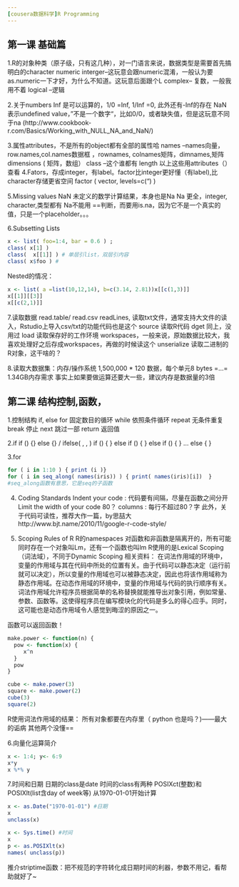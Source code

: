 ```yaml
---
[cousera数据科学]R Programming
---
```


## 第一课 基础篇
1.R的对象种类（原子级，只有这几种），对一门语言来说，数据类型是需要首先搞明白的character
numeric
interger--这玩意会跟numeric混淆，一般认为要as.numeric一下才好，为什么不知道。这玩意后面跟个L
complex-- 复数，一般我用不着
logical --逻辑

2.关于numbers
Inf 是可以运算的，1/0 =Inf, 1/Inf =0, 此外还有-Inf的存在
NaN 表示undefined value，”不是一个数字“，比如0/0，或者缺失值，但是这玩意不同于na
(http://www.cookbook-r.com/Basics/Working_with_NULL_NA_and_NaN/)


3.属性attributes，不是所有的object都有全部的属性哈
names --names向量，row.names,col.names数据框 ，rownames, colnames矩阵，dimnames,矩阵 
dimensions ( 矩阵，数组）
class --这个谁都有
length
以上这些用attributes（）查看
4.Fators，存成integer，有label。factor比integer更好懂（有label),比character存储更省空间
factor ( vector, levels=c(") )

5.Missing values
NaN 未定义的数学计算结果，本身也是Na
Na 更全，integer, character,类型都有
Na不能用 ==判断，而要用is.na，因为它不是一个真实的值，只是一个placeholder。。。

6.Subsetting Lists
```r
x <- list( foo=1:4, bar = 0.6 ) ;
class( x[1] ) 
class(  x[[1]] ) # 单层引list，双层引内容
class( x$foo ) # 
```

Nested的情况：
```r
x <- list( a =list(10,12,14), b=c(3.14, 2.81))x[[c(1,3)]]
x[[1]][[3]]
x[[c(2,1)]]
```

7.读取数据
read.table/ read.csv
readLines, 读取txt文件，通常支持大文件的读入，Rstudio上导入csv/txt的功能代码也是这个
source  读取R代码
dget 同上，没用过
load 读取保存好的工作环境 workspaces，一般来说，原始数据比较大，我喜欢处理好之后存成workspaces，再做的时候读这个
unserialize 读取二进制的R对象，这干啥的？

8.读取大数据集：内存/操作系统
1,500,000 * 120 数据，每个单元8 bytes =...= 1.34GB内存需求
事实上如果要做运算还要大一些，建议内存是数据量的3倍


## 第二课 结构控制,函数，

1.控制结构
if, else 
for 固定数目的循环
while 依照条件循环
repeat 无条件重复
break 停止
next 跳过一部
return 返回值

2.if
if () {} else {} / ifelse(  , , )
if () { } else if () { } else if () { } ... else { }

3.for
```r
for ( i in 1:10 ) { print (i )}
for ( i in seq_along( names(iris)) ) { print( names(iris)[i])  } 
#seq_along函数有意思，它是seq的子函数
```

4. Coding Standards
Indent your code : 代码要有间隔，尽量在函数之间分开
Limit the width of your code 80？ columns : 每行不超过80？字
此外，关于代码可读性，推荐大作一篇，by思喆大
http://www.bjt.name/2010/11/google-r-code-style/

5. Scoping Rules of R
R的namespaces 对函数和非函数是隔离开的，所有可能同时存在一个对象叫Lm，还有一个函数也叫lm
R使用的是Lexical Scoping（词法域），不同于Dynamic Scoping
相关资料：
在词法作用域的环境中，变量的作用域与其在代码中所处的位置有关。由于代码可以静态决定（运行前就可以决定），所以变量的作用域也可以被静态决定，因此也将该作用域称为静态作用域。在动态作用域的环境中，变量的作用域与代码的执行顺序有关。
词法作用域允许程序员根据简单的名称替换就能推导出对象引用，例如常量、参数、函数等。这使得程序员在编写模块化的代码是多么的得心应手。同时，这可能也是动态作用域令人感觉到晦涩的原因之一。

函数可以返回函数！
```r
make.power <- function(n) {
  pow <- function(x) {
     x^n
  }
  pow
}

cube <- make.power(3)
square <- make.power(2)
cube(3)
square(2)

```

R使用词法作用域的结果：
所有对象都要在内存里（ python 也是吗？)——最大的诟病
其他两个没懂==

6.向量化运算简介
```r
x <- 1:4; y<- 6:9
x*y
x %*% y
```

7.时间和日期
日期的class是date
时间的class有两种 POSIXct(整数)和POSIXlt(list含day of week等)
从1970-01-01开始计算
```r
x <- as.Date("1970-01-01") #日期
x
unclass(x)

x <- Sys.time() #时间
x
p <- as.POSIXlt(x)
names( unclass(p))
```

推介striptime函数：把不规范的字符转化成日期时间的利器，参数不用记，看帮助就好了~

